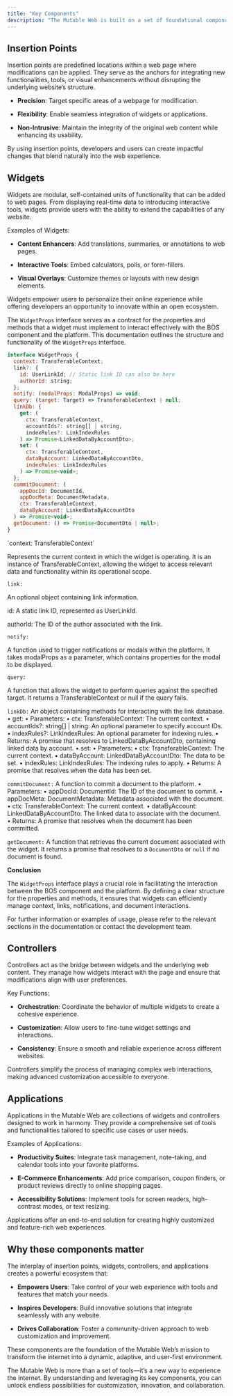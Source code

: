 ```yaml
---
title: "Key Components"
description: "The Mutable Web is built on a set of foundational components that work together to redefine how we interact with digital content. Each component plays a critical role in enabling customization, integration, and collaboration, making the web more dynamic, user-centric, and adaptable. Let’s explore these key components:"
---
```


## Insertion Points

Insertion points are predefined locations within a web page where modifications can be applied. They serve as the anchors for integrating new functionalities, tools, or visual enhancements without disrupting the underlying website’s structure.

* **Precision**: Target specific areas of a webpage for modification.

* **Flexibility**: Enable seamless integration of widgets or applications.

* **Non-Intrusive**: Maintain the integrity of the original web content while enhancing its usability.

By using insertion points, developers and users can create impactful changes that blend naturally into the web experience.

## Widgets

Widgets are modular, self-contained units of functionality that can be added to web pages. From displaying real-time data to introducing interactive tools, widgets provide users with the ability to extend the capabilities of any website.

Examples of Widgets:

* **Content Enhancers**: Add translations, summaries, or annotations to web pages.

* **Interactive Tools**: Embed calculators, polls, or form-fillers.

* **Visual Overlays**: Customize themes or layouts with new design elements.

Widgets empower users to personalize their online experience while offering developers an opportunity to innovate within an open ecosystem.

The `WidgetProps` interface serves as a contract for the properties and methods that a widget must implement to interact effectively with the BOS component and the platform. This documentation outlines the structure and functionality of the `WidgetProps` interface.

```javascript
interface WidgetProps {
  context: TransferableContext;
  link?: {
    id: UserLinkId; // Static link ID can also be here
    authorId: string;
  };
  notify: (modalProps: ModalProps) => void;
  query: (target: Target) => TransferableContext | null;
  linkDb: {
    get: (
      ctx: TransferableContext,
      accountIds?: string[] | string,
      indexRules?: LinkIndexRules
    ) => Promise<LinkedDataByAccountDto>;
    set: (
      ctx: TransferableContext,
      dataByAccount: LinkedDataByAccountDto,
      indexRules: LinkIndexRules
    ) => Promise<void>;
  };
  commitDocument: (
    appDocId: DocumentId,
    appDocMeta: DocumentMetadata,
    ctx: TransferableContext,
    dataByAccount: LinkedDataByAccountDto
  ) => Promise<void>;
  getDocument: () => Promise<DocumentDto | null>;
}
```

<Accordion title="Properties" defaultOpen={false}>
  `context: TransferableContext`

  Represents the current context in which the widget is operating. It is an instance of TransferableContext, allowing the widget to access relevant data and functionality within its operational scope.



  `link:`

  An optional object containing link information.

  id: A static link ID, represented as UserLinkId.

  authorId: The ID of the author associated with the link.



  `notify:`

  A function used to trigger notifications or modals within the platform. It takes modalProps as a parameter, which contains properties for the modal to be displayed.



  `query:`

  A function that allows the widget to perform queries against the specified target. It returns a TransferableContext or null if the query fails.



  `linkDb:`
  An object containing methods for interacting with the link database.
  • get: • Parameters: • ctx: TransferableContext: The current context. • accountIds?: string\[] | string: An optional parameter to specify account IDs. • indexRules?: LinkIndexRules: An optional parameter for indexing rules. • Returns: A promise that resolves to LinkedDataByAccountDto, containing linked data by account. • set: • Parameters: • ctx: TransferableContext: The current context. • dataByAccount: LinkedDataByAccountDto: The data to be set. • indexRules: LinkIndexRules: The indexing rules to apply. • Returns: A promise that resolves when the data has been set.



  `commitDocument:`
  A function to commit a document to the platform.
  • Parameters: • appDocId: DocumentId: The ID of the document to commit. • appDocMeta: DocumentMetadata: Metadata associated with the document. • ctx: TransferableContext: The current context. • dataByAccount: LinkedDataByAccountDto: The linked data to associate with the document. • Returns: A promise that resolves when the document has been committed.



  `getDocument:`
  A function that retrieves the current document associated with the widget. It returns a promise that resolves to a `DocumentDto` or `null` if no document is found.



  **Conclusion**

  The `WidgetProps` interface plays a crucial role in facilitating the interaction between the BOS component and the platform. By defining a clear structure for the properties and methods, it ensures that widgets can efficiently manage context, links, notifications, and document interactions.

  For further information or examples of usage, please refer to the relevant sections in the documentation or contact the development team.
</Accordion>

## Controllers

Controllers act as the bridge between widgets and the underlying web content. They manage how widgets interact with the page and ensure that modifications align with user preferences.

Key Functions:

* **Orchestration**: Coordinate the behavior of multiple widgets to create a cohesive experience.

* **Customization**: Allow users to fine-tune widget settings and interactions.

* **Consistency**: Ensure a smooth and reliable experience across different websites.

Controllers simplify the process of managing complex web interactions, making advanced customization accessible to everyone.

## Applications

Applications in the Mutable Web are collections of widgets and controllers designed to work in harmony. They provide a comprehensive set of tools and functionalities tailored to specific use cases or user needs.

Examples of Applications:

* **Productivity Suites**: Integrate task management, note-taking, and calendar tools into your favorite platforms.

* **E-Commerce Enhancements**: Add price comparison, coupon finders, or product reviews directly to online shopping pages.

* **Accessibility Solutions**: Implement tools for screen readers, high-contrast modes, or text resizing.

Applications offer an end-to-end solution for creating highly customized and feature-rich web experiences.

## Why these components matter

The interplay of insertion points, widgets, controllers, and applications creates a powerful ecosystem that:

* **Empowers Users**: Take control of your web experience with tools and features that match your needs.

* **Inspires Developers**: Build innovative solutions that integrate seamlessly with any website.

* **Drives Collaboration**: Foster a community-driven approach to web customization and improvement.

These components are the foundation of the Mutable Web’s mission to transform the internet into a dynamic, adaptive, and user-first environment.

The Mutable Web is more than a set of tools—it’s a new way to experience the internet. By understanding and leveraging its key components, you can unlock endless possibilities for customization, innovation, and collaboration.